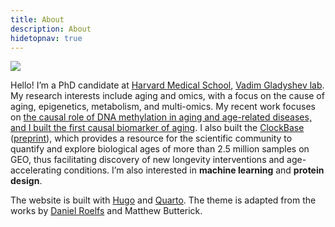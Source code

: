 ```yaml
---
title: About
description: About
hidetopnav: true
---
```


<img src="avatar.jpg" class="sidenote" style="min-width: initial; margin-top: 0rem;">


Hello! I'm a PhD candidate at [Harvard Medical School](https://hms.harvard.edu/), [Vadim Gladyshev lab](https://gladyshevlab.bwh.harvard.edu/). My research interests include aging and omics, with a focus on the cause of aging, epigenetics, metabolism, and multi-omics. My recent work focuses on [the causal role of DNA methylation in aging and age-related diseases, and I built the first causal biomarker of aging](https://www.nature.com/articles/s43587-023-00557-0). I also built the [ClockBase](https://clockbase.org) ([preprint](https://www.biorxiv.org/content/10.1101/2023.02.28.530532v1)), which provides a resource for the scientific community to quantify and explore biological ages of more than 2.5 million samples on GEO, thus facilitating discovery of new longevity interventions and age-accelerating conditions. I'm also interested in **machine learning** and **protein design**.

The website is built with [Hugo](https://gohugo.io/) and [Quarto](https://quarto.org/). The theme is adapted from the works by [Daniel Roelfs](https://danielroelfs.github.io) and Matthew Butterick.
